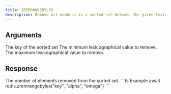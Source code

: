 ```yaml
---
title: ZREMRANGEBYLEX
description: Remove all members in a sorted set between the given lexicographical range.
---
```



## Arguments 

<ParamField body="key" type="string" required>
  The key of the sorted set
</ParamField>

<ParamField body="min" type="string" required>
    The minimum lexicographical value to remove.
</ParamField>
<ParamField body="min" type="string" required>
    The maximum lexicographical value to remove.
</ParamField>

## Response

<ResponseField type="integer"  required>
    The number of elements removed from the sorted set.
</ResponseField>



<RequestExample>
```ts Example
await redis.zremrangebylex("key", "alpha", "omega")
```
</RequestExample>
